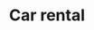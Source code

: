 ---
title: Car rental
seo_title: Website design for a car rental
seo_description: Website development
---